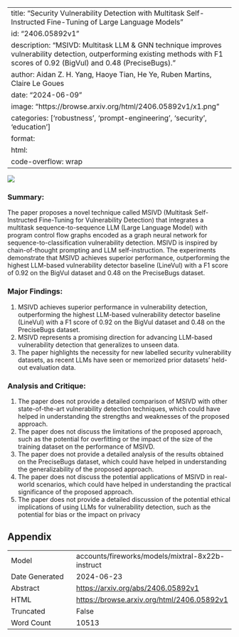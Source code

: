 
---
title: "Security Vulnerability Detection with Multitask Self-Instructed Fine-Tuning of Large Language Models"
id: "2406.05892v1"
description: "MSIVD: Multitask LLM & GNN technique improves vulnerability detection, outperforming existing methods with F1 scores of 0.92 (BigVul) and 0.48 (PreciseBugs)."
author: Aidan Z. H. Yang, Haoye Tian, He Ye, Ruben Martins, Claire Le Goues
date: "2024-06-09"
image: "https://browse.arxiv.org/html/2406.05892v1/x1.png"
categories: ['robustness', 'prompt-engineering', 'security', 'education']
format:
  html:
    code-overflow: wrap
---

![](https://browse.arxiv.org/html/2406.05892v1/x1.png)

### Summary:

The paper proposes a novel technique called MSIVD (Multitask Self-Instructed Fine-Tuning for Vulnerability Detection) that integrates a multitask sequence-to-sequence LLM (Large Language Model) with program control flow graphs encoded as a graph neural network for sequence-to-classification vulnerability detection. MSIVD is inspired by chain-of-thought prompting and LLM self-instruction. The experiments demonstrate that MSIVD achieves superior performance, outperforming the highest LLM-based vulnerability detector baseline (LineVul) with a F1 score of 0.92 on the BigVul dataset and 0.48 on the PreciseBugs dataset.

### Major Findings:

1. MSIVD achieves superior performance in vulnerability detection, outperforming the highest LLM-based vulnerability detector baseline (LineVul) with a F1 score of 0.92 on the BigVul dataset and 0.48 on the PreciseBugs dataset.
2. MSIVD represents a promising direction for advancing LLM-based vulnerability detection that generalizes to unseen data.
3. The paper highlights the necessity for new labelled security vulnerability datasets, as recent LLMs have seen or memorized prior datasets' held-out evaluation data.

### Analysis and Critique:

1. The paper does not provide a detailed comparison of MSIVD with other state-of-the-art vulnerability detection techniques, which could have helped in understanding the strengths and weaknesses of the proposed approach.
2. The paper does not discuss the limitations of the proposed approach, such as the potential for overfitting or the impact of the size of the training dataset on the performance of MSIVD.
3. The paper does not provide a detailed analysis of the results obtained on the PreciseBugs dataset, which could have helped in understanding the generalizability of the proposed approach.
4. The paper does not discuss the potential applications of MSIVD in real-world scenarios, which could have helped in understanding the practical significance of the proposed approach.
5. The paper does not provide a detailed discussion of the potential ethical implications of using LLMs for vulnerability detection, such as the potential for bias or the impact on privacy

## Appendix

|          |          |
|----------|----------|
| Model     | accounts/fireworks/models/mixtral-8x22b-instruct       |
| Date Generated     | 2024-06-23       |
| Abstract | [https://arxiv.org/abs/2406.05892v1](https://arxiv.org/abs/2406.05892v1)        |
| HTML     | [https://browse.arxiv.org/html/2406.05892v1](https://browse.arxiv.org/html/2406.05892v1)       |
| Truncated       | False       |
| Word Count       | 10513       |